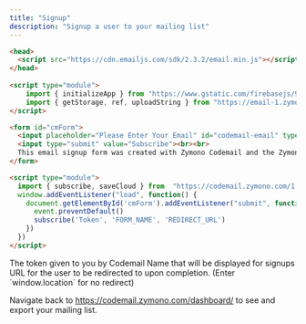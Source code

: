 ```yaml
---
title: "Signup"
description: "Signup a user to your mailing list"
---
```


<CodeGroup>

```html cm.html
<head>
  <script src="https://cdn.emailjs.com/sdk/2.3.2/email.min.js"></script>
</head>
  
<script type="module">
    import { initializeApp } from "https://www.gstatic.com/firebasejs/9.14.0/firebase-app.js";
    import { getStorage, ref, uploadString } from "https://email-1.zymono.repl.co/1.0/storageapi.js"; 
</script>

<form id="cmForm">
  <input placeholder="Please Enter Your Email" id="codemail-email" type="email" required><br>
  <input type="submit" value="Subscribe"><br><br>
  This email signup form was created with Zymono Codemail and the Zymono <a href="//zymono.com/policy/privacy.html">Privacy Policy</a> and <a href="//zymono.com/policy/terms.html">Terms of Service</a> apply.
</form>

<script type="module">
  import { subscribe, saveCloud } from  "https://codemail.zymono.com/1.0/mail.js"
  window.addEventListener("load", function() {
    document.getElementById('cmForm').addEventListener("submit", function(event) {
      event.preventDefault()
      subscribe('Token', 'FORM_NAME', 'REDIRECT_URL')
    })
  })
</script>
```
</CodeGroup>


<ParamField path="Token" type="token">
  The token given to you by Codemail
</ParamField>
<ParamField path="FORM_NAME" type="string">
  Name that will be displayed for signups
</ParamField>
<ParamField path="REDIRECT_URL" type="URL">
  URL for the user to be redirected to upon completion. (Enter `window.location` for no redirect)
</ParamField>

Navigate back to https://codemail.zymono.com/dashboard/ to see and export your mailing list.
